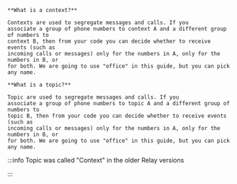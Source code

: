 <Language groupId="relay_version">
  <LangItem value="relayv3">

    **What is a context?**  

    Contexts are used to segregate messages and calls. If you
    associate a group of phone numbers to context A and a different group of numbers to
    context B, then from your code you can decide whether to receive events (such as
    incoming calls or messages) only for the numbers in A, only for the numbers in B, or
    for both. We are going to use "office" in this guide, but you can pick any name.

  </LangItem>
  <LangItem value="relayv4">

    **What is a topic?**

    Topic are used to segregate messages and calls. If you
    associate a group of phone numbers to topic A and a different group of numbers to
    topic B, then from your code you can decide whether to receive events (such as
    incoming calls or messages) only for the numbers in A, only for the numbers in B, or
    for both. We are going to use "office" in this guide, but you can pick any name.

:::info Topic was called "Context" in the older Relay versions

:::

  </LangItem>
</Language>
